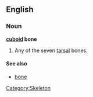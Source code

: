 {{wikipedia}}
==English==
===Noun===
'''[[cuboid]] bone'''

#Any of the seven [[tarsal]] bones.

====See also====
*[[bone]]

[[Category:Skeleton]]